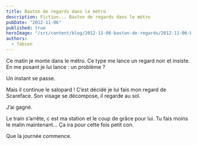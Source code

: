 ```yaml
---
title: Baston de regards dans le métro
description: Fiction... Baston de regards dans le métro
pubDate: "2012-11-06"
published: true
heroImage: "/src/content/blog/2012-11-06-baston-de-regards/2012-11-06-baston-de-regards.jpeg"
authors:
  - fabien
---
```


Ce matin je monte dans le métro.
Ce type me lance un regard noir et insiste.
En me posant je lui lance : un problème ?

Un instant se passe.

Mais il continue le salopard !
C’est décidé je lui fais mon regard de Scareface.
Son visage se décompose, il regarde au sol.

J’ai gagné.

Le train s’arrête, c est ma station et le coup de grâce pour lui.
Tu fais moins le malin maintenant… Ça ira pour cette fois petit con.

Que la journée commence.

